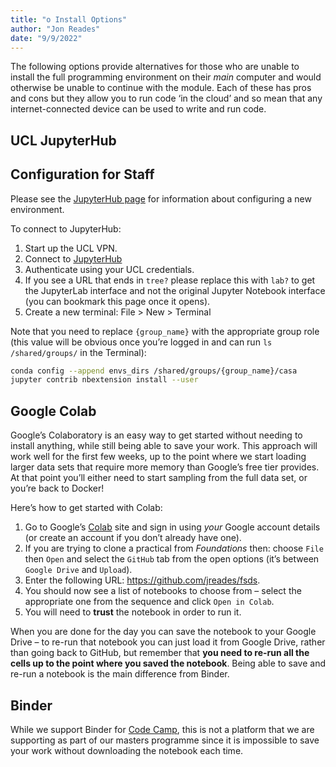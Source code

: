 ```yaml
---
title: "o Install Options"
author: "Jon Reades"
date: "9/9/2022"
---
```


The following options provide alternatives for those who are unable to install the full programming environment on their *main* computer and would otherwise be unable to continue with the module. Each of these has pros and cons but they allow you to run code 'in the cloud' and so mean that any internet-connected device can be used to write and run code.

## UCL JupyterHub

::: {.callout-tip}
## Configuration for Staff

Please see the [JupyterHub page](./jupyter_hub.qmd) for information about configuring a new environment.
:::

To connect to JupyterHub:

1. Start up the UCL VPN.
2. Connect to [JupyterHub](https://jupyter.data-science.rc.ucl.ac.uk/)
3. Authenticate using your UCL credentials.
4. If you see a URL that ends in `tree?` please replace this with `lab?` to get the JupyterLab interface and not the original Jupyter Notebook interface (you can bookmark this page once it opens).
5. Create a new terminal: File > New > Terminal

Note that you need to replace `{group_name}` with the appropriate group role (this value will be obvious once you're logged in and can run `ls /shared/groups/` in the Terminal):

```bash
conda config --append envs_dirs /shared/groups/{group_name}/casa
jupyter contrib nbextension install --user
```

## Google Colab

Google's Colaboratory is an easy way to get started without needing to install anything, while still being able to save your work. This approach will work well for the first few weeks, up to the point where we start loading larger data sets that require more memory than Google's free tier provides. At that point you'll either need to start sampling from the full data set, or you're back to Docker!

Here's how to get started with Colab:

1. Go to Google's [Colab](https://colab.research.google.com/) site and sign in using *your* Google account details (or create an account if you don't already have one).
2. If you are trying to clone a practical from _Foundations_ then: choose `File` then `Open` and select the `GitHub` tab from the open options (it's between `Google Drive` and `Upload`).
3. Enter the following URL: [https://github.com/jreades/fsds](https://github.com/jreades/fsds).
4. You should now see a list of notebooks to choose from -- select the appropriate one from the sequence and click `Open in Colab`.
5. You will need to **trust** the notebook in order to run it.

When you are done for the day you can save the notebook to your Google Drive -- to re-run that notebook you can just load it from Google Drive, rather than going back to GitHub, but remember that **you need to re-run all the cells up to the point where you saved the notebook**. Being able to save and re-run a notebook is the main difference from Binder.

## Binder

While we support Binder for [Code Camp](../req/code_camp.qmd), this is not a platform that we are supporting as part of our masters programme since it is impossible to save your work without downloading the notebook each time. 